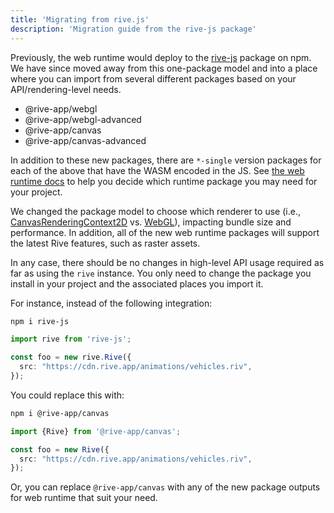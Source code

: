 ```yaml
---
title: 'Migrating from rive.js'
description: 'Migration guide from the rive-js package'
---
```


Previously, the web runtime would deploy to the [rive-js](https://www.npmjs.com/package/rive-js) package on npm. We have since moved away from this one-package model and into a place where you can import from several different packages based on your API/rendering-level needs.

- @rive-app/webgl
- @rive-app/webgl-advanced
- @rive-app/canvas
- @rive-app/canvas-advanced

In addition to these new packages, there are `*-single` version packages for each of the above that have the WASM encoded in the JS. See [the web runtime docs](https://github.com/rive-app/rive-wasm/blob/master/WEB_RUNTIMES.md) to help you decide which runtime package you may need for your project.

 We changed the package model to choose which renderer to use (i.e., [CanvasRenderingContext2D](https://developer.mozilla.org/en-US/docs/Web/API/Canvas_API) vs. [WebGL](https://developer.mozilla.org/en-US/docs/Web/API/WebGL_API)), impacting bundle size and performance. In addition, all of the new web runtime packages will support the latest Rive features, such as raster assets. 

In any case, there should be no changes in high-level API usage required as far as using the `rive` instance. You only need to change the package you install in your project and the associated places you import it. 

For instance, instead of the following integration:

```bash
npm i rive-js
```

```typescript
import rive from 'rive-js';

const foo = new rive.Rive({
  src: "https://cdn.rive.app/animations/vehicles.riv",
});
```

You could replace this with:

```bash
npm i @rive-app/canvas 
```

```typescript
import {Rive} from '@rive-app/canvas';

const foo = new Rive({
  src: "https://cdn.rive.app/animations/vehicles.riv",
});
```

Or, you can replace `@rive-app/canvas` with any of the new package outputs for web runtime that suit your need.